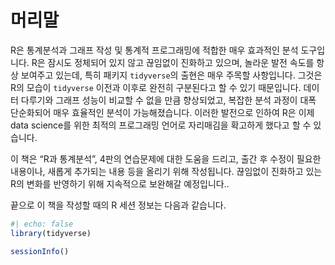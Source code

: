# 머리말 {.unnumbered}

R은 통계분석과 그래프 작성 및 통계적 프로그래밍에 적합한 매우 효과적인 분석 도구입니다.
R은 잠시도 정체되어 있지 않고 끊임없이 진화하고 있으며, 놀라운 발전 속도를 항상 보여주고 있는데, 특히 패키지 `tidyverse`의 출현은 매우 주목할 사항입니다.
그것은 R의 모습이 `tidyverse` 이전과 이후로 완전히 구분된다고 할 수 있기 때문입니다. 
데이터 다루기와 그래프 성능이 비교할 수 없을 만큼 향상되었고, 복잡한 분석 과정이 대폭 단순화되어 매우 효율적인 분석이 가능해졌습니다.
이러한 발전으로 인하여 R은 이제 data science를 위한 최적의 프로그래밍 언어로 자리매김을 확고하게 했다고 할 수 있습니다.

이 책은 "R과 통계분석", 4판의 연습문제에 대한 도움을 드리고, 출간 후 수정이 필요한 내용이나, 새롭게 추가되는 내용 등을 올리기 위해 작성됩니다. 
끊임없이 진화하고 있는 R의 변화를 반영하기 위해 지속적으로 보완해갈 예정입니다.. 

끝으로 이 책을 작성할 때의 R 세션 정보는 다음과 같습니다.

```r
#| echo: false
library(tidyverse)
```


```r
sessionInfo()
```

